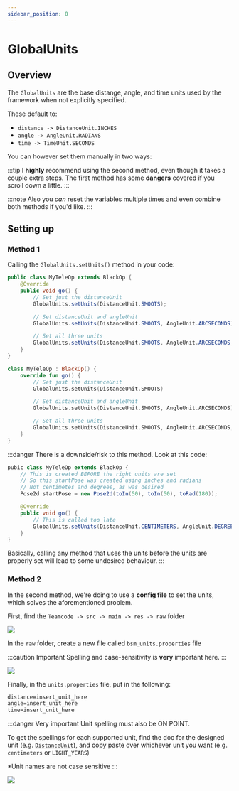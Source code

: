 ```yaml
---
sidebar_position: 0
---
```



# GlobalUnits

## Overview

The `GlobalUnits` are the base distange, angle, and time units used by the framework when not explicitly specified.

These default to:
- `distance -> DistanceUnit.INCHES`
- `angle -> AngleUnit.RADIANS`
- `time -> TimeUnit.SECONDS`

You can however set them manually in two ways:

:::tip
I **highly** recommend using the second method, even though it takes a couple extra steps. The first method has some
**dangers** covered if you scroll down a little.
:::

:::note
Also you *can* reset the variables multiple times and even combine both methods if you'd like.
:::

## Setting up

### Method 1

Calling the `GlobalUnits.setUnits()` method in your code:

<Tabs groupId="programming-language">
<TabItem value="java" label="Java">

  ```java
  public class MyTeleOp extends BlackOp {
      @Override
      public void go() {
          // Set just the distanceUnit
          GlobalUnits.setUnits(DistanceUnit.SMOOTS);

          // Set distanceUnit and angleUnit
          GlobalUnits.setUnits(DistanceUnit.SMOOTS, AngleUnit.ARCSECONDS)

          // Set all three units
          GlobalUnits.setUnits(DistanceUnit.SMOOTS, AngleUnit.ARCSECONDS, TimeUnit.CENTURIES)
      }
  }
  ```

</TabItem>
<TabItem value="kt" label="Kotlin">

  ```kotlin
  class MyTeleOp : BlackOp() {
      override fun go() {
          // Set just the distanceUnit
          GlobalUnits.setUnits(DistanceUnit.SMOOTS)

          // Set distanceUnit and angleUnit
          GlobalUnits.setUnits(DistanceUnit.SMOOTS, AngleUnit.ARCSECONDS)

          // Set all three units
          GlobalUnits.setUnits(DistanceUnit.SMOOTS, AngleUnit.ARCSECONDS, TimeUnit.CENTURIES)
      }
  }
  ```

</TabItem>
</Tabs>

:::danger
There is a downside/risk to this method. Look at this code:
```java
pubic class MyTeleOp extends BlackOp {
    // This is created BEFORE the right units are set
    // So this startPose was created using inches and radians
    // Not centimetes and degrees, as was desired
    Pose2d startPose = new Pose2d(toIn(50), toIn(50), toRad(180));

    @Override
    public void go() {
        // This is called too late
        GlobalUnits.setUnits(DistanceUnit.CENTIMETERS, AngleUnit.DEGREES);
    }
}
```
Basically, calling any method that uses the units before the units are properly set
will lead to some undesired behaviour.
:::

### Method 2

In the second method, we're doing to use a **config file** to set the units, which solves the aforementioned problem.

First, find the `Teamcode -> src -> main -> res -> raw` folder

![](/img/randomassets/global_units1.png)

In the `raw` folder, create a new file called `bsm_units.properties` file

:::caution Important
Spelling and case-sensitivity is **very** important here.
:::

![](/img/randomassets/global_units2.png)

Finally, in the `units.properties` file, put in the following:

```sass
distance=insert_unit_here
angle=insert_unit_here
time=insert_unit_here
```

:::danger Very important
Unit spelling must also be ON POINT.

To get the spellings for each supported unit, find the doc for the designed unit (e.g. [`DistanceUnit`](../etc/units/distance)),
and copy paste over whichever unit you want (e.g. `centimeters` or `LIGHT_YEARS`)

*Unit names are not case sensitive
:::

![](/img/randomassets/global_units3.png)
